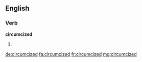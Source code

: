 ==English==

===Verb===
'''circumcized'''

# {{past of|circumcize}}

[[de:circumcized]]
[[fa:circumcized]]
[[fr:circumcized]]
[[mg:circumcized]]